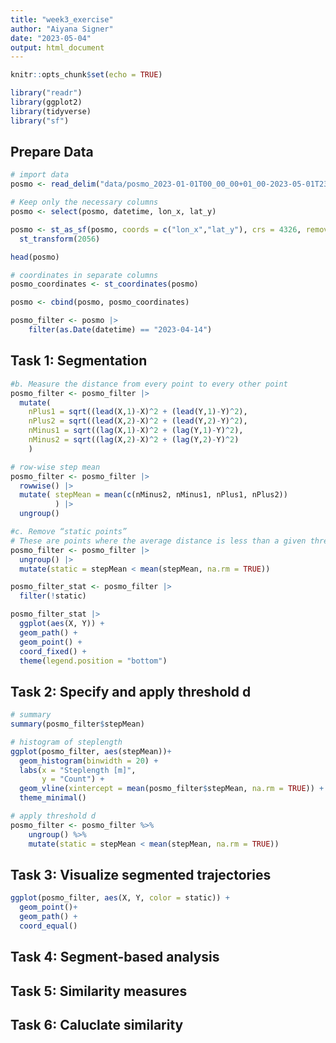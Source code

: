 ```yaml
---
title: "week3_exercise"
author: "Aiyana Signer"
date: "2023-05-04"
output: html_document
---
```


```r
knitr::opts_chunk$set(echo = TRUE)
```

```r
library("readr") 
library(ggplot2)
library(tidyverse)
library("sf") 
```

## Prepare Data
```r
# import data
posmo <- read_delim("data/posmo_2023-01-01T00_00_00+01_00-2023-05-01T23_59_59+02_00.csv", ",")

# Keep only the necessary columns
posmo <- select(posmo, datetime, lon_x, lat_y)

posmo <- st_as_sf(posmo, coords = c("lon_x","lat_y"), crs = 4326, remove = FALSE, na.fail = FALSE) |>
  st_transform(2056)

head(posmo)
```

```r
# coordinates in separate columns
posmo_coordinates <- st_coordinates(posmo)

posmo <- cbind(posmo, posmo_coordinates)
```

```r
posmo_filter <- posmo |>
    filter(as.Date(datetime) == "2023-04-14")
```

## Task 1: Segmentation
```r
#b. Measure the distance from every point to every other point
posmo_filter <- posmo_filter |>
  mutate(
    nPlus1 = sqrt((lead(X,1)-X)^2 + (lead(Y,1)-Y)^2),
    nPlus2 = sqrt((lead(X,2)-X)^2 + (lead(Y,2)-Y)^2),
    nMinus1 = sqrt((lag(X,1)-X)^2 + (lag(Y,1)-Y)^2),
    nMinus2 = sqrt((lag(X,2)-X)^2 + (lag(Y,2)-Y)^2)
    )

# row-wise step mean
posmo_filter <- posmo_filter |> 
  rowwise() |> 
  mutate( stepMean = mean(c(nMinus2, nMinus1, nPlus1, nPlus2)) 
          ) |> 
  ungroup()

#c. Remove “static points”
# These are points where the average distance is less than a given threshold. This segments the trajectory into subtrajectories
posmo_filter <- posmo_filter |> 
  ungroup() |> 
  mutate(static = stepMean < mean(stepMean, na.rm = TRUE))

posmo_filter_stat <- posmo_filter |>
  filter(!static)

posmo_filter_stat |> 
  ggplot(aes(X, Y)) + 
  geom_path() + 
  geom_point() + 
  coord_fixed() + 
  theme(legend.position = "bottom")
```

## Task 2: Specify and apply threshold d
```r
# summary
summary(posmo_filter$stepMean)

# histogram of steplength
ggplot(posmo_filter, aes(stepMean))+
  geom_histogram(binwidth = 20) + 
  labs(x = "Steplength [m]",
       y = "Count") +
  geom_vline(xintercept = mean(posmo_filter$stepMean, na.rm = TRUE)) +
  theme_minimal()

# apply threshold d
posmo_filter <- posmo_filter %>%
    ungroup() %>%
    mutate(static = stepMean < mean(stepMean, na.rm = TRUE))
```

## Task 3: Visualize segmented trajectories
```r
ggplot(posmo_filter, aes(X, Y, color = static)) + 
  geom_point()+
  geom_path() + 
  coord_equal()
```


## Task 4: Segment-based analysis

## Task 5: Similarity measures

## Task 6: Caluclate similarity